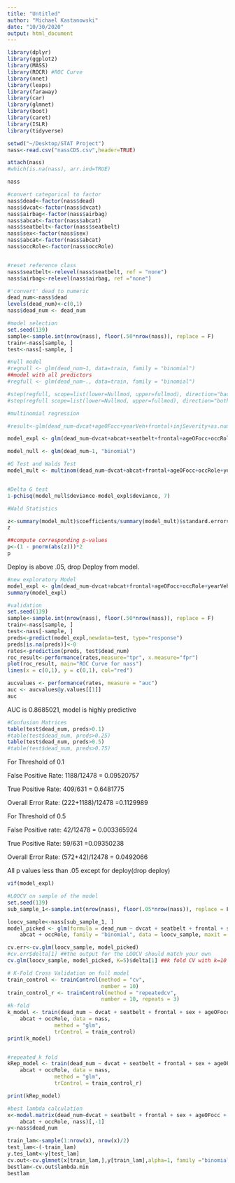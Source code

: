 ```yaml
---
title: "Untitled"
author: "Michael Kastanowski"
date: "10/30/2020"
output: html_document
---
```


```r
library(dplyr)
library(ggplot2)
library(MASS)
library(ROCR) #ROC Curve
library(nnet)
library(leaps)
library(faraway)
library(car)
library(glmnet)
library(boot)
library(caret) 
library(ISLR)
library(tidyverse) 
```


```r
setwd("~/Desktop/STAT Project")
nass<-read.csv("nassCDS.csv",header=TRUE)

attach(nass)
#which(is.na(nass), arr.ind=TRUE)

nass
```

```r
#convert categorical to factor
nass$dead<-factor(nass$dead) 
nass$dvcat<-factor(nass$dvcat)
nass$airbag<-factor(nass$airbag)
nass$abcat<-factor(nass$abcat)
nass$seatbelt<-factor(nass$seatbelt)
nass$sex<-factor(nass$sex)
nass$abcat<-factor(nass$abcat)
nass$occRole<-factor(nass$occRole)


#reset reference class
nass$seatbelt<-relevel(nass$seatbelt, ref = "none")
nass$airbag<-relevel(nass$airbag, ref ="none")
```

```r
#'convert' dead to numeric
dead_num<-nass$dead
levels(dead_num)<-c(0,1)
nass$dead_num <- dead_num

```
```r
#model selection
set.seed(139)
sample<-sample.int(nrow(nass), floor(.50*nrow(nass)), replace = F)
train<-nass[sample, ]
test<-nass[-sample, ]

#null model
#regnull <- glm(dead_num~1, data=train, family = "binomial")
##model with all predictors
#regfull <- glm(dead_num~., data=train, family = "binomial")

#step(regfull, scope=list(lower=Nullmod, upper=fullmod), direction="backward")
#step(regfull scope=list(lower=Nullmod, upper=fullmod), direction="both")
```


```r
#multinomial regression

#result<-glm(dead_num~dvcat+ageOFocc+yearVeh+frontal+injSeverity+as.numeric(weight)+seatbelt+airbag+deploy+occRole+sex, data = nass, family ="binomial")

model_expl <- glm(dead_num~dvcat+abcat+seatbelt+frontal+ageOFocc+occRole+yearVeh, data = nass, family = "binomial")

model_null <- glm(dead_num~1, "binomial")
```
```r
#G Test and Walds Test
model_mult <- multinom(dead_num~dvcat+abcat+frontal+ageOFocc+occRole+yearVeh)


#Delta G test
1-pchisq(model_null$deviance-model_expl$deviance, 7)

#Wald Statistics 

z<-summary(model_mult)$coefficients/summary(model_mult)$standard.errors
z

##compute corresponding p-values
p<-(1 - pnorm(abs(z)))*2
p
```
Deploy is above .05, drop Deploy from model.

```r
#new exploratory Model
model_expl <- glm(dead_num~dvcat+abcat+frontal+ageOFocc+occRole+yearVeh, data = nass, family = "binomial")
summary(model_expl)
```

```r
#validation
set.seed(139)
sample<-sample.int(nrow(nass), floor(.50*nrow(nass)), replace = F)
train<-nass[sample, ]
test<-nass[-sample, ]
preds<-predict(model_expl,newdata=test, type="response")
preds[is.na(preds)]<-0
rates<-prediction(preds, test$dead_num)
roc_result<-performance(rates,measure="tpr", x.measure="fpr")
plot(roc_result, main="ROC Curve for nass")
lines(x = c(0,1), y = c(0,1), col="red")

aucvalues <- performance(rates, measure = "auc")
auc <- aucvalues@y.values[[1]]
auc


```

AUC is 0.8685021, model is highly predictive
```r
#Confusion Matrices
table(test$dead_num, preds>0.1)
#table(test$dead_num, preds>0.25)
table(test$dead_num, preds>0.5)
#table(test$dead_num, preds>0.75)
```
For Threshold of 0.1

False Positive Rate: 1188/12478 = 0.09520757

True Positive Rate: 409/631 = 0.6481775

Overall Error Rate: (222+1188)/12478 =0.1129989



For Threshold of 0.5

False Positive rate: 42/12478 = 0.003365924

True Positive Rate: 59/631 =0.09350238

Overall Error Rate: (572+42)/12478 = 0.0492066



All p values less than .05 except for deploy(drop deploy)


```r
vif(model_expl)

```


```r
#LOOCV on sample of the model
set.seed(139)
sub_sample_1<-sample.int(nrow(nass), floor(.05*nrow(nass)), replace = F)

loocv_sample<-nass[sub_sample_1, ]
model_picked <- glm(formula = dead_num ~ dvcat + seatbelt + frontal + sex + ageOFocc + 
    abcat + occRole, family = "binomial", data = loocv_sample, maxit = 100)

cv.err<-cv.glm(loocv_sample, model_picked)
#cv.err$delta[1] ##the output for the LOOCV should match your own
cv.glm(loocv_sample, model_picked, K=5)$delta[1] ##k fold CV with k=10

```

```r
# K-Fold Cross Validation on full model
train_control <- trainControl(method = "cv", 
                              number = 10)
train_control_r <- trainControl(method = "repeatedcv", 
                              number = 10, repeats = 3)
#k-fold
k_model <- train(dead_num ~ dvcat + seatbelt + frontal + sex + ageOFocc + 
    abcat + occRole, data = nass,  
               method = "glm", 
               trControl = train_control) 
print(k_model)


#repeated_k fold
kRep_model <- train(dead_num ~ dvcat + seatbelt + frontal + sex + ageOFocc + 
    abcat + occRole, data = nass,  
               method = "glm", 
               trControl = train_control_r) 

print(kRep_model)
```

```r
#best lambda calculation
x<-model.matrix(dead_num~dvcat + seatbelt + frontal + sex + ageOFocc + 
    abcat + occRole, nass)[,-1]
y<-nass$dead_num

train_lam<-sample(1:nrow(x), nrow(x)/2) 
test_lam<-(-train_lam)
y.tes_lamt<-y[test_lam] 
cv.out<-cv.glmnet(x[train_lam,],y[train_lam],alpha=1, family ="binomial") 
bestlam<-cv.out$lambda.min
bestlam
```

